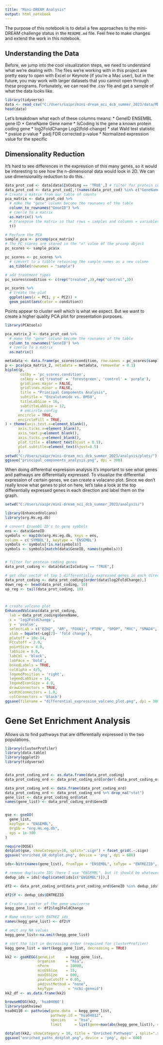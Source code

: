```yaml
---
title: "Mini-DREAM Analysis"
output: html_notebook
---
```

The purpose of this notebook is to detail a few approaches to the mini-DREAM challenge status in the `README.md` file. Feel free to make changes and extend the work in this notebook.

## Understanding the Data
Before, we jump into the cool visualization steps, we need to understand what we're dealing with. The files we're working with in this project are pretty easy to open with Excel or Keynote (if you're a Mac user), but in the future, you may work with larger datasets that you cannot open through these programs. Fortunately, we can read the .csv file and get a sample of what the data looks like.

```r
library(tidyverse)
data <- read_csv("C:/Users/saipr/mini-dream_nci_dcb_summer_2023/data/MDA-PCa-2b control vs enzaR DifferentialExpression.csv")
head(data)
```
Let's breakdown what each of these columns means:
* GeneID	ENSEMBL gene ID
* GeneName	Gene name
* IsCoding	Is the gene a known protein coding gene
* log2FoldChange	Log2(fold-change)
* stat	Wald test statistic
* pvalue	p-value
* padj	FDR corrected p-value
* <Sample ID>	Normalized expression value for the specific <Sample ID>

## Dimensionality Reduction
It's hard to see differences in the expression of this many genes, so it would be interesting to see how the n-dimensional data would look in 2D. We can use dimensionality reduction to do this. 
```r
data_prot_cod <- data[data$IsCoding == 'TRUE',] # filter for protein coding data
data_prot_cod <- data_prot_cod[,!(names(data_prot_cod) %in% c("GeneName","IsCoding","log2FoldChange", 'stat', 'pvalue', 'padj'))]
# Create a matrix from our table of counts
pca_matrix <- data_prot_cod %>% 
  # make the "gene" column become the rownames of the table
  column_to_rownames("GeneID") %>% 
  # coerce to a matrix
  as.matrix() %>% 
  # transpose the matrix so that rows = samples and columns = variables
  t()

# Perform the PCA
sample_pca <- prcomp(pca_matrix)
# The PC scores are stored in the "x" value of the prcomp object
pc_scores <- sample_pca$x

pc_scores <- pc_scores %>% 
  # convert to a tibble retaining the sample names as a new column
  as_tibble(rownames = "sample")

# add treatment types
pc_scores$condition <- c(rep("treated",3),rep("control",3))

pc_scores %>% 
  # create the plot
  ggplot(aes(x = PC1, y = PC2)) +
  geom_point(aes(color = condition))
```
Points appear to cluster well which is what we expect. But we want to create a higher quality PCA plot for presentation purposes. 

```r
library(PCAtools)

pca_matrix_2 <- data_prot_cod %>% 
  # make the "gene" column become the rownames of the table
  column_to_rownames("GeneID") %>% 
  # coerce to a matrix
  as.matrix()

metadata <- data.frame(pc_scores$condition, row.names = pc_scores$sample)
p <- pca(pca_matrix_2, metadata = metadata, removeVar = 0.1)
biplot(p,
       colby = 'pc_scores.condition', 
       colkey = c('treated' = 'forestgreen', 'control' = 'purple'),
       gridlines.major = FALSE, 
       gridlines.minor = FALSE,
       title = "Principal Components Analysis",
       subtitle = "Enzalutamide vs. DMSO",
       titleLabSize = 16,
       subtitleLabSize = 12,
       # encircle config
      encircle = TRUE,
      encircleFill = TRUE,
) + theme(axis.text.x=element_blank(),
      axis.ticks.x=element_blank(),
      axis.text.y=element_blank(),
      axis.ticks.y=element_blank(),
      plot.title = element_text(hjust = 0.5),
      plot.subtitle=element_text(hjust=0.5)
      )
setwd("C:/Users/saipr/mini-dream_nci_dcb_summer_2023/analysis/plots/")
ggsave("principal_components_analysis.png", dpi = 300)
```
When doing differential expression analysis it's important to see what genes and pathways are differentially expressed. To visualize the differential expression of certain genes, we can create a volacano plot. Since we don't really know what genes to plot on here, let's take a look at the top differentially expressed genes in each direction and label them on the graph.

```r
setwd("C:/Users/saipr/mini-dream_nci_dcb_summer_2023/analysis/")

library(EnhancedVolcano)
library(org.Hs.eg.db)

# convert Ensembl ID's to gene symbols
ens <- data$GeneID
symbols <- mapIds(org.Hs.eg.db, keys = ens,
column = c('SYMBOL'), keytype = 'ENSEMBL')
symbols <- symbols[!is.na(symbols)]
symbols <- symbols[match(data$GeneID, names(symbols))]


# filter for protein coding genes
data_prot_coding <- data[data$IsCoding == "TRUE",]

# get char vector of top 5 differentially expressed genes in each direction
data_prot_coding <- data_prot_coding[order(data$log2FoldChange),]
down_reg <- head(data_prot_coding, 10)
up_reg <- tail(data_prot_coding, 10)



# create volcano plot
EnhancedVolcano(data_prot_coding,
  lab = data_prot_coding$GeneName,
  x = 'log2FoldChange',
  y = 'pvalue',
  selectLab = c("EZH2", "AR", "FOXA1", "PTEN", "SPOP", "MYC", "SMAD4", "MYC-N", "BRCA1", "BRCA2"),
  xlab = bquote(~Log[2]~ 'fold change'),
  pCutoff = 10e-14,
  FCcutoff = 2.0,
  pointSize = 4.0,
  labSize = 6.0,
  labCol = 'black',
  labFace = 'bold',
  boxedLabels = TRUE,
  colAlpha = 4/5,
  legendPosition = 'right',
  legendLabSize = 14,
  legendIconSize = 4.0,
  drawConnectors = TRUE,
  widthConnectors = 1.0,
  colConnectors = 'black')
ggsave(filename = "differential_expression_volcano_plot.png", dpi = 300, type = "png", height = 20, width = 20)
```
# Gene Set Enrichment Analysis
Allows us to find pathways that are differentially expressed in the two populations.
```r
library(clusterProfiler)
library(data.table)
library(ggplot2)
library(tidyverse)


data_prot_coding_ord <- as.data.frame(data_prot_coding)
data_prot_coding_ord <- data_prot_coding_ord[order(-data_prot_coding_ord$log2FoldChange),]

data_prot_coding_ord <- data.frame(data_prot_coding_ord)
data_prot_coding_ord <- data_prot_coding_ord %>% drop_na("stat")
gene_list <- data_prot_coding_ord$stat
names(gene_list) <- data_prot_coding_ord$GeneID


gse <- gseGO(
  gene_list,
  keyType = "ENSEMBL",
  OrgDb = "org.Hs.eg.db",
  eps = 1e-300
)

require(DOSE)
dotplot(gse, showCategory=10, split=".sign") + facet_grid(.~.sign)
ggsave("enriched_GO_dotplot.png", device = 'png', dpi = 600)

ids<-bitr(names(gene_list), fromType = "ENSEMBL", toType = "ENTREZID", OrgDb="org.Hs.eg.db")

# remove duplicate IDS (here I use "ENSEMBL", but it should be whatever was selected as keyType)
dedup_ids = ids[!duplicated(ids[c("ENSEMBL")]),]

df2 <- data_prot_coding_ord[data_prot_coding_ord$GeneID %in% dedup_ids$ENSEMBL,]

df2$Y <- dedup_ids$ENTREZID

# Create a vector of the gene unuiverse
kegg_gene_list <- df2$log2FoldChange

# Name vector with ENTREZ ids
names(kegg_gene_list) <- df2$Y

# omit any NA values 
kegg_gene_list<-na.omit(kegg_gene_list)

# sort the list in decreasing order (required for clusterProfiler)
kegg_gene_list = sort(kegg_gene_list, decreasing = TRUE)

kk2 <- gseKEGG(geneList     = kegg_gene_list,
               organism     = "hsa",
               nPerm        = 10000,
               minGSSize    = 15,
               maxGSSize    = 800,
               pvalueCutoff = 0.05,
               pAdjustMethod = "none",
               keyType       = "ncbi-geneid")
kk2_df <- as.data.frame(kk2)
```

```r
browseKEGG(kk2, 'hsa04060')
library(pathview)
hsa04110 <- pathview(gene.data  = kegg_gene_list,
                     pathway.id = "hsa04012",
                     species    = "hsa",
                     limit      = list(gene=max(abs(kegg_gene_list)), cpd=1))
```

```r
dotplot(kk2, showCategory = 10, title = "Enriched Pathways" , split=".sign") + facet_grid(.~.sign)
ggsave("enriched_paths_dotplot.png", device = 'png', dpi = 600)
```

